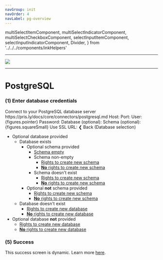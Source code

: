 ```yaml
---
navGroup: init
navOrder: 4
navLabel: pg-overview
---
```


  multiSelectItemComponent,
  multiSelectIndicatorComponent,
  multiSelectCheckboxComponent,
  selectInputItemComponent,
  selectInputIndicatorComponent,
  Divider,
} from '../../../components/inkHelpers'

---

![](https://figma-image-proxy.prisma.now.sh/?id=1066:83&file=cRvu7bwRRC0zleOvtlTgmkOu)

---

# PostgreSQL

### (1) Enter database credentials

<Terminal>
  <Box flexDirection="column" marginLeft={2} marginBottom={1}>
    <Text bold>Connect to your PostgreSQL database server</Text>
    <Color dim>https://pris.ly/docs/core/connectors/postgresql.md</Color>
  </Box>
  <BorderBox
    flexDirection="column"
    title={chalk.bold('PostgreSQL database credentials')}
  >
    <Box width={100}>
      <Color gray> </Color>
      <Text>Host: </Text>
      <TextInput value="" placeholder="127.0.0.1" showCursor={false} />
      <Box flexGrow={1} />
    </Box>
    <Box width={100}>
      <Color gray> </Color>
      <Text>Port: </Text>
      <TextInput value="" placeholder="3306" showCursor={false} />
      <Box flexGrow={1} />
    </Box>
    <Box width={100}>
      <Color gray> </Color>
      <Text>User: </Text>
      <TextInput value="admin" showCursor={false} />
      <Box flexGrow={1} />
    </Box>
    <Box width={100}>
      <Color cyan>{figures.pointer} </Color>
      <Color cyan>
        <Text bold>Password: </Text>
        <TextInput value="********" showCursor={false} />
      </Color>
      <Box flexGrow={1} />
    </Box>
    <Box width={100}>
      <Color gray> </Color>
      <Text>Database (optional):</Text>
      <TextInput value="" showCursor={false} />
      <Box flexGrow={1} />
    </Box>
    <Box width={100}>
      <Color gray> </Color>
      <Text><Color dim> Schema (optional): </Color> </Text>
      <TextInput value="" showCursor={false} />
      <Box flexGrow={1} />
    </Box>
    <Box width={100}>
      <Box flexGrow={1} />
    </Box>
    <Box width={100}>
      <Color gray> </Color>
      <Text>{figures.squareSmall} Use SSL </Text>
    </Box>
  </BorderBox>
  <BorderBox
    flexDirection="column"
    marginBottom={1}
    title={`${chalk.bold('Or')}`}
    extension
  >
    <Box width={100}>
      <Color gray> </Color>
      <Text>URL: </Text>
      <TextInput
        value=""
        placeholder="postgresql://localhost:5432/admin"
        showCursor={false}
      />
      <Box flexGrow={1} />
    </Box>
  </BorderBox>
  <Box>
    <Color gray>❮ </Color>
    <Text bold>Back</Text>
    <Color dim> (Database selection)</Color>
  </Box>
</Terminal>

- Optional database provided
  - Database exists
    - Optional schema provided
      - [Schema empty](#6-success)
      - Schema non-empty
        - [Rights to create new schema]()
        - [**No** rights to create new schema]()
      - Schema doesn't exist
        - [Rights to create new schema]()
        - [**No** rights to create new schema]()
    - Optional **not** schema provided
      - [Rights to create new schema]()
      - [**No** rights to create new schema]()
  - Database doesn't exist
    - [Rights to create new database]()
    - [**No** rights to create new database]()
- Optional database **not** provided
  - [Rights to create new database]()
  - [**No** rights to create new database]()


### (5) Success

This success screen is dynamic. Learn more [here](./success-screens).
